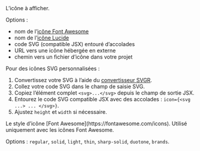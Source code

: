 <ResponseField name="icon" type="string">
  L’icône à afficher.
  
  Options :
  - nom de l’[icône Font Awesome](https://fontawesome.com/icons)
  - nom de l’[icône Lucide](https://lucide.dev/icons)
  - code SVG (compatible JSX) entouré d’accolades
  - URL vers une icône hébergée en externe
  - chemin vers un fichier d’icône dans votre projet
  
  Pour des icônes SVG personnalisées :
  1. Convertissez votre SVG à l’aide du [convertisseur SVGR](https://react-svgr.com/playground/).
  1. Collez votre code SVG dans le champ de saisie SVG.
  2. Copiez l’élément complet `<svg>...</svg>` depuis le champ de sortie JSX.
  3. Entourez le code SVG compatible JSX avec des accolades : `icon={<svg ...> ... </svg>}`.
  4. Ajustez `height` et `width` si nécessaire.
</ResponseField>

<ResponseField name="iconType" type="string">
  Le style d’icône [Font Awesome](https://fontawesome.com/icons). Utilisé uniquement avec les icônes Font Awesome. 
  
  Options : `regular`, `solid`, `light`, `thin`, `sharp-solid`, `duotone`, `brands`.
</ResponseField>